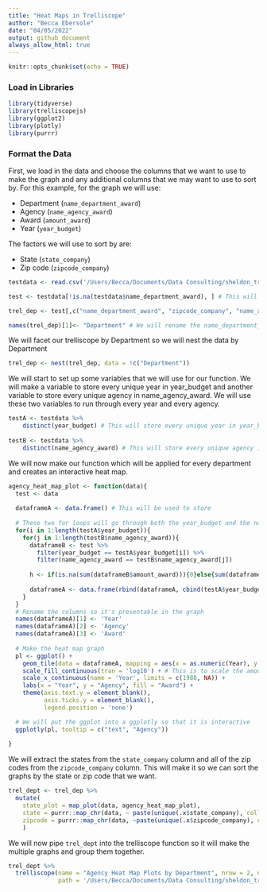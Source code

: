 ```yaml
---
title: "Heat Maps in Trelliscope"
author: "Becca Ebersole"
date: "04/05/2022"
output: github_document
always_allow_html: true
---
```


```r
knitr::opts_chunk$set(echo = TRUE)
```

### Load in Libraries

```r
library(tidyverse)
library(trelliscopejs)
library(ggplot2)
library(plotly)
library(purrr)
```

### Format the Data

First, we load in the data and choose the columns that we want to use to make the graph and any additional columns that we may want to use to sort by. For this example, for the graph we will use:

* Department (`name_department_award`)
* Agency (`name_agency_award`)
* Award (`amount_award`)
* Year (`year_budget`)

The factors we will use to sort by are:

* State (`state_company`)
* Zip code (`zipcode_company`)

```r
testdata <- read.csv('/Users/Becca/Documents/Data Consulting/sheldon_trelliscope_WI22/data/homelessness/fsr_input.tsv.gz', sep = ',', header = TRUE)

test <- testdata[!is.na(testdata$name_department_award), ] # This will remove all of the NAs from the Department because this is the column we are faceting by

trel_dep <- test[,c("name_department_award", "zipcode_company", "name_agency_award", "amount_award", "state_company", "year_budget")]

names(trel_dep)[1]<- "Department" # We will rename the name_department_award to Department
```

We will facet our trelliscope by Department so we will nest the data by Department

```r
trel_dep <- nest(trel_dep, data = !c("Department"))
```

We will start to set up some variables that we will use for our function. We will make a variable to store 
every unique year in year_budget and another variable to store every unique agency in name_agency_award. We will
use these two variables to run through every year and every agency. 

```r
testA <- testdata %>%
    distinct(year_budget) # This will store every unique year in year_budget
  
testB <- testdata %>%
    distinct(name_agency_award) # This will store every unique agency in name_agency_award
```

We will now make our function which will be applied for every department and creates an interactive heat map.

```r
agency_heat_map_plot <- function(data){
  test <- data
  
  dataframeA <- data.frame() # This will be used to store
  
  # These two for loops will go through both the year_budget and the name_agency_award and it will find the amount_award for each year for each agency and 
  for(i in 1:length(testA$year_budget)){
    for(j in 1:length(testB$name_agency_award)){
      dataframeB <- test %>%
        filter(year_budget == testA$year_budget[i]) %>%
        filter(name_agency_award == testB$name_agency_award[j])
      
      h <- if(is.na(sum(dataframeB$amount_award))){0}else{sum(dataframeB$amount_award)}
      
      dataframeA <- data.frame(rbind(dataframeA, cbind(testA$year_budget[i], testB$name_agency_award[j], h)))
    }
  }
  # Rename the columns so it's presentable in the graph
  names(dataframeA)[1] <- 'Year'
  names(dataframeA)[2] <- 'Agency'
  names(dataframeA)[3] <- 'Award'
  
  # Make the heat map graph
  pl <- ggplot() +
    geom_tile(data = dataframeA, mapping = aes(x = as.numeric(Year), y = Agency, fill = as.numeric(Award), text = paste("Year:", Year, "- Award Amount: $", Award, sep = " "))) + # The text is what the interactive label is for each tile
    scale_fill_continuous(tran = 'log10') + # This is to scale the amount_award
    scale_x_continuous(name = 'Year', limits = c(1988, NA)) +
    labs(x = "Year", y = "Agency", fill = "Award") +
    theme(axis.text.y = element_blank(),
          axis.ticks.y = element_blank(),
          legend.position = 'none')

  # We will put the ggplot into a ggplotly so that it is interactive
  ggplotly(pl, tooltip = c("text", "Agency"))
           
}
```

We will extract the states from the `state_company` column and all of the zip codes from the `zipcode_company` column. This will make it so we can sort the graphs by the state or zip code that we want. 
```r
trel_dept <- trel_dep %>% 
  mutate(
    state_plot = map_plot(data, agency_heat_map_plot),
    state = purrr::map_chr(data, ~ paste(unique(.x$state_company), collapse = ",") %>% str_remove(",NA|NA,")),
    zipcode = purrr::map_chr(data, ~paste(unique(.x$zipcode_company), collapse = ",") %>% str_remove_all(",NA|NA,"))
    ) 
```

We will now pipe `trel_dept` into the trelliscope function so it will make the multiple graphs and group them together.
```r
trel_dept %>% 
  trelliscope(name = "Agency Heat Map Plots by Department", nrow = 2, ncol = 2,
              path = '/Users/Becca/Documents/Data Consulting/sheldon_trelliscope_WI22/PersonalFolders/Becca Ebersole')
```


